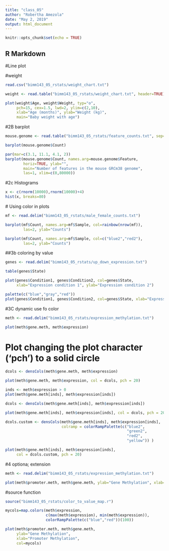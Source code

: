 ---
title: "class_05"
author: "Robertha Amezola"
date: "May 2, 2019"
output: html_document
---

```{r setup, include=FALSE}
knitr::opts_chunk$set(echo = TRUE)
```

## R Markdown

#Line plot
 
#weight
 
```{r}
read.csv("bimm143_05_rstats/weight_chart.txt")
```

```{r}
weight <- read.table("bimm143_05_rstats/weight_chart.txt", header=TRUE)
```
 
 
```{r}
plot(weight$Age, weight$Weight, typ="o", 
     pch=15, cex=1.5, lwd=2, ylim=c(2,10), 
     xlab="Age (months)", ylab="Weight (kg)", 
     main="Baby weight with age") 
```
 
 
 #2B barplot
 
```{r}
mouse.genome <- read.table("bimm143_05_rstats/feature_counts.txt", sep="\t", header=TRUE)

```
 
 
```{r}

barplot(mouse.genome$Count)
```
 
 
 
```{r}
par(mar=c(3.1, 11.1, 4.1, 2))
barplot(mouse.genome$Count, names.arg=mouse.genome$Feature, 
        horiz=TRUE, ylab="", 
        main="Number of features in the mouse GRCm38 genome", 
        las=1, xlim=c(0,80000))
```
 
 
 #2c Histograms
 
```{r}
x <- c(rnorm(10000),rnorm(10000)+4)
hist(x, breaks=80)
```
 
 # Using color in plots
 
 
```{r}
mf <- read.delim("bimm143_05_rstats/male_female_counts.txt")
```
 
 
```{r}
barplot(mf$Count, names.arg=mf$Sample, col=rainbow(nrow(mf)), 
        las=2, ylab="Counts")
```
 
 
 
```{r}
barplot(mf$Count, names.arg=mf$Sample, col=c("blue2","red2"), 
        las=2, ylab="Counts")


```

 
##3b coloring by value 

```{r}
genes <- read.delim("bimm143_05_rstats/up_down_expression.txt")
```


```{r}
table(genes$State)
```


```{r}
plot(genes$Condition1, genes$Condition2, col=genes$State, 
     xlab="Expression condition 1", ylab="Expression condition 2")
```

```{r}
palette(c("blue","gray","red"))
plot(genes$Condition1, genes$Condition2, col=genes$State, xlab="Expression condition 1", ylab="Expression condition 2")
```



#3C dynamic use fo color

```{r}
meth <- read.delim("bimm143_05_rstats/expression_methylation.txt")
```

```{r}
plot(meth$gene.meth, meth$expression)
```

# Plot changing the plot character ('pch') to a solid circle

```{r}
dcols <- densCols(meth$gene.meth, meth$expression)

plot(meth$gene.meth, meth$expression, col = dcols, pch = 20)
```


```{r}
inds <- meth$expression > 0
plot(meth$gene.meth[inds], meth$expression[inds])
```

```{r}
dcols <- densCols(meth$gene.meth[inds], meth$expression[inds])

plot(meth$gene.meth[inds], meth$expression[inds], col = dcols, pch = 20)
```


```{r}
dcols.custom <- densCols(meth$gene.meth[inds], meth$expression[inds],
                         colramp = colorRampPalette(c("blue2",
                                                      "green2",
                                                      "red2",
                                                      "yellow")) )

plot(meth$gene.meth[inds], meth$expression[inds], 
     col = dcols.custom, pch = 20)
```

#4 optiona; extension

```{r}
meth <- read.delim("bimm143_05_rstats/expression_methylation.txt")
```


```{r}
plot(meth$promoter.meth, meth$gene.meth, ylab="Gene Methylation", xlab="Promoter Methylation")
```

#source function


```{r}
source("bimm143_05_rstats/color_to_value_map.r")

mycols=map.colors(meth$expression, 
                  c(max(meth$expression), min(meth$expression)), 
                  colorRampPalette(c("blue","red"))(100))

plot(meth$promoter.meth, meth$gene.meth, 
     ylab="Gene Methylation", 
     xlab="Promoter Methylation", 
     col=mycols)
```



